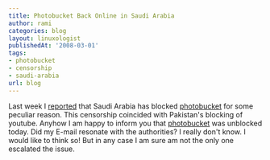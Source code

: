 ```yaml
---
title: Photobucket Back Online in Saudi Arabia
author: rami
categories: blog
layout: linuxologist
publishedAt: '2008-03-01'
tags:
- photobucket
- censorship
- saudi-arabia
url: blog
---
```


Last week I [reported](/2008/02/25/photobucket-blocked-in-ksa) that Saudi Arabia has blocked [photobucket](http://photobucket.com) for some peculiar reason. This censorship coincided with Pakistan's blocking of youtube. Anyhow I am happy to inform you that [photobucket](http://photobucket.com) was unblocked today. Did my E-mail resonate with the authorities? I really don't know. I would like to think so! But in any case I am sure am not the only one escalated the issue.
